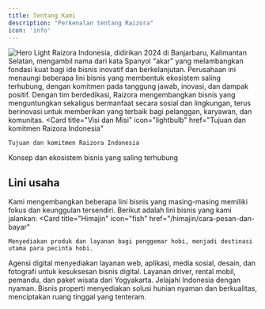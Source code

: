 ```yaml
---
title: Tentang Kami
description: "Perkenalan tentang Raizora"
icon: 'info'
---
```


<img
  className="block"
  src="/images/hero.png"
  alt="Hero Light"
/>
Raizora Indonesia, didirikan 2024 di Banjarbaru, Kalimantan Selatan, mengambil nama dari kata Spanyol "akar" yang melambangkan fondasi kuat bagi ide bisnis inovatif dan berkelanjutan. Perusahaan ini menaungi beberapa lini bisnis yang membentuk ekosistem saling terhubung, dengan komitmen pada tanggung jawab, inovasi, dan dampak positif. Dengan tim berdedikasi, Raizora mengembangkan bisnis yang menguntungkan sekaligus bermanfaat secara sosial dan lingkungan, terus berinovasi untuk memberikan yang terbaik bagi pelanggan, karyawan, dan komunitas.
<CardGroup cols={2}>
  <Card
    title="Visi dan Misi"
    icon="lightbulb"
    href="Tujuan dan komitmen Raizora Indonesia"
  >
    Tujuan dan komitmen Raizora Indonesia
  </Card>
  <Card
    title="Ekosistem Bisnis"
    icon="diagram-project"
    href="/raizora/ekosistem-bisnis"
  >
    Konsep dan ekosistem bisnis yang saling terhubung
  </Card>
</CardGroup>

## Lini usaha

Kami mengembangkan beberapa lini bisnis yang masing-masing memiliki fokus dan keunggulan tersendiri. Berikut adalah lini bisnis yang kami jalankan:
<CardGroup cols={2}>
  <Card
    title="Himajin"
    icon="fish"
    href="/himajin/cara-pesan-dan-bayar"
  >
    Menyediakan produk dan layanan bagi penggemar hobi, menjadi destinasi utama para pecinta hobi.
  </Card>
  <Card
    title="Ketuju"
    icon="code"
    href="/ketuju/cara-kerja-dengan-kami"
  >
    Agensi digital menyediakan layanan web, aplikasi, media sosial, desain, dan fotografi untuk kesuksesan bisnis digital.
  </Card>
  <Card
    title="GEA"
    icon="car"
    href="/gea/cara-memesan-layanan"
  >
    Layanan driver, rental mobil, pemandu, dan paket wisata dari Yogyakarta. Jelajahi Indonesia dengan nyaman.
  </Card>
  <Card
    title="Tempat teduh"
    icon="house"
    href="/tempat-teduh/cara-mencari-kos-dan-kontrakan"
  >
    Bisnis properti menyediakan solusi hunian nyaman dan berkualitas, menciptakan ruang tinggal yang tenteram.
  </Card>
</CardGroup>